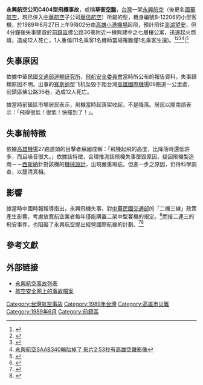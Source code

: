 {{Infobox Airliner accident|
name=永興航空公司C404型飛機空難|
Crash image= File:G EXEX Cessna 404 Air Atlantique CVT 16-06-88 (44015792004).jpg | 
Image caption= 赛斯纳404客機，與失事客機同機型 |
Date=1989年6月27日 |
Type=原因不明|
Site={{ROC}}[[高雄市|高雄市]][[前鎮區|前鎮區]]|
Coordinates=|
Fatalities=12|
Injuries=1|
Aircraft Type= |
Origin={{ROC-TW}}高雄[[小港機場|小港機場]]|
Destination={{ROC-TW}}澎湖[[望安機場|望安機場]]|
Tail Number=B-12206|
Passengers= 12名乘客|
Crew= 1名機師|
Survivors= 1名重傷|
}}
'''永興航空公司C404型飛機事故'''，或稱'''草衙[[空難|空難]]'''，[[台灣|台灣]]一架[[永興航空|永興航空]]（後更名[[國華航空|國華航空]]，現已併入[[中華航空|中華航空]]子公司[[華信航空|華信航空]]）所屬的{{link-en|赛斯纳404|Cessna 404 Titan}}型，機身編號B-12206的小型客機，於1989年6月27日上午9時02分由[[高雄小港機場|高雄小港機場]]起飛，預計飛往[[澎湖望安|澎湖望安]]，但4分鐘後失事墜毀於[[前鎮區|前鎮區]]佛公路36巷附近一棟興建中之七層樓公寓，迅速起火燃燒，造成12人死亡，1人重傷(11名乘客1名機師當場罹難僅1名乘客生還)。<ref>{{cite news|author=高雄訊|title=〈永興客機墜毀高雄 乘客機員十二人罹難〉|newspaper=《中央日報》|date=1989-06-28}}</ref><ref>{{cite news|author=高雄訊|title=〈永興航空真是流年不利 一小客機在高失事墜毀 造成十二死一傷的空難慘劇〉|newspaper=《經濟日報》|date=1989-06-28}}</ref>{{R|鍾秀華}}<ref>{{Cite web |url=https://www.watchinese.com/sites/watchinese.com/files/article/2016/03/165/165A2_042_01.jpg |title=永興航空CESSNA TITAN404外觀 |access-date=2019-02-21 |archive-date=2021-04-18 |archive-url=https://web.archive.org/web/20210418180636/https://www.watchinese.com/sites/watchinese.com/files/article/2016/03/165/165A2_042_01.jpg |dead-url=no }}</ref><ref>[https://www.youtube.com/watch?v=AXqw-5UHXBM 永興航空SAAB340輪胎掉了 影片2:53秒有高雄空難影像]</ref>|<ref>{{Cite web |url=http://www.penghutimes.com/modules/phnews/index.php?nsn=17139 |title=永興空難唯一生還男子 七美鄉內和一老婦打架 |access-date=2019-02-22 |archive-date=2019-06-13 |archive-url=https://web.archive.org/web/20190613044240/http://www.penghutimes.com/modules/phnews/index.php?nsn=17139 |dead-url=no }}</ref>

==失事原因==
依據中華民國[[交通部運輸研究所|交通部運輸研究所]]、[[飛航安全委員會|飛航安全委員會]]當時所公布的報告資料，失事歸類原因不明。{{R|臺灣年鑑2005年}}出事的[[赛斯纳|赛斯纳]]型飞机坠毁于距台灣[[高雄國際機場|高雄國際機場]]09跑道一公里處，前鎮區佛公路36巷，造成12人死亡。

據當時前鎮區市場居民表示，飛機當時起落架收起，不是降落。居民以閩南語表示：「飛得很低！很低！快撞到了！」。

== 失事前特徵 ==
依據[[高雄機場|高雄機場]]27跑道頭的目擊者蘇國成稱：「飛機起飛的高度，比降落時還低許多，而且噪音很大。」依據該特徵，合理推測該飛機失事墜毀原因，疑因飛機製造商－－[[西斯納|西斯納]]針對該機的[[機械設計|機械設計]]，出現嚴重瑕疵。但進一步之原因，仍待科學調查，以釐清真相。

==影響==
據當時中國時報報導指出，永興飛機失事，對[[中華民國交通部|中華民國交通部]]的「二機三線」政策產生影響，考慮放寬航空業者每年僅能購置二架中型客機的規定。<ref>{{cite news|author=臺北訊|title=〈二機三線政策 面臨考驗 限購飛機規定 決予放寬〉|newspaper=《中國時報》|date=1989-06-28}}</ref>而接二連三的飛安事件，也阻礙了永興航空提出經營國際航線的計劃。<ref>{{cite news|title=〈發生嚴重墜機事件 永興國際航綫計畫受阻〉|newspaper=《中國時報》|date=1989-06-28}}</ref><ref>{{cite news|author=高雄訊|title=〈一連三次出事‧實難令人信任 申請國際航線業務將遭「監管」〉|newspaper=《經濟日報》|date=1989-06-28}}</ref>

==參考文獻==
{{reflist|refs=
<ref name="鍾秀華">{{cite news|author=鍾秀華|title=〈起飛不到一分鐘 驚傳空難慘事 墜機引發一團火 現場血肉橫飛〉|newspaper=《中央日報》|date=1989-06-28}}</ref>
<ref name="臺灣年鑑2005年">{{cite book|author=行政院研究發展考核委員會 |url=http://www.gov.tw/EBOOKS/TWANNUAL/show_book.php?path=3_012_016 |title=《臺灣年鑑2005年》 〈我國民航客機歷次飛安事故一覽表〉 |publisher=行政院新聞局光華畫報雜誌社 |isbn=9860028974 |deadurl=bot: unknown |archiveurl=https://web.archive.org/web/20050411112748/http://www.gov.tw/EBOOKS/TWANNUAL/show_book.php?path=3_012_016 |archivedate=2005-04-11 }}</ref>
}}

==外部链接==
* [https://web.archive.org/web/20121019022002/http://baaa-acro.com/Compagnies%20F/Formosa%20Airlines.htm 永興航空事故列表]
* [http://aviation-safety.net/wikibase/wiki.php?id=32747 航空安全网上的事故檔案] {{Wayback|url=http://aviation-safety.net/wikibase/wiki.php?id=32747 |date=20160304211841 }}

{{1989年航空事故}}
{{台灣航空事故}}
[[Category:台灣航空事故|Category:台灣航空事故]]
[[Category:1989年台灣|Category:1989年台灣]]
[[Category:高雄市災難|Category:高雄市災難]]
[[Category:1989年6月|Category:1989年6月]]
[[Category:前鎮區|Category:前鎮區]]